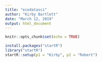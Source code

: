 ```yaml
---
title: "ecodatasci"
author: "Kirby Bartlett"
date: "March 12, 2019"
output: html_document
---
```


```r
knitr::opts_chunk$set(echo = TRUE)
```

```r
install.packages("startR")
library("startR")
startR::setup(p1 = "Kirby", p2 = "Robert")
```

